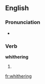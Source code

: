 ==English==

===Pronunciation===
* {{homophones|lang=en|withering}}

===Verb===
'''whithering'''

# {{present participle of|whither}}

[[fr:whithering]]